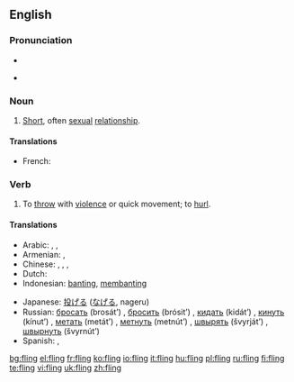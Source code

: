==English==

===Pronunciation===
* {{IPA|/'flɪɳ/}}
* {{audio|en-us-fling.ogg|Audio (US)}}
*: {{rhymes|ɪŋ}}

===Noun===
{{en-noun}}

# [[short|Short]], often [[sexual]] [[relationship]].

====Translations====
{{trans-top|short sexual relationship}}
* French: {{t+|fr|noce|f}}
{{trans-mid}}
{{trans-bottom}}

===Verb===
{{en-verb|flings|flinging|flung}}

# To [[throw]] with [[violence]] or quick movement; to [[hurl]].

====Translations====
{{trans-top|to fling}}
* Arabic: {{t|ar|صب|tr=Sabba|sc=Arab}}, {{t|ar|رمى|tr=rammaa|sc=Arab}}, {{t|ar|اندفع|tr=indafa`a|sc=Arab}}
* Armenian: {{t-|hy|նետել|tr=netel|xs=Armenian}},  {{t-|hy|գցել|tr=gc’el|xs=Armenian}}
* Chinese: {{zh-tsp|拋|抛|pāo}}, {{t-|cmn|投|tr=tóu|sc=Hani}}, {{zh-tsp|鑄|铸|zhù}}, {{t-|cmn|扔|tr=rēng|sc=Hani}}
* Dutch: {{t+|nl|smijten}}
* Indonesian: [[banting]], [[banting|membanting]]
{{trans-mid}}
* Japanese: [[投げる]] ([[なげる]], nageru)
* Russian: [[бросать]] (brosát’) {{impf}}, [[бросить]] (brósit’) {{pf}}, [[кидать]] (kidát’) {{impf}}, [[кинуть]] (kínut’) {{pf}}, [[метать]] (metát’) {{impf}}, [[метнуть]] (metnút’) {{pf}}, [[швырять]] (švyrját’) {{impf}}, [[швырнуть]] (švyrnút’) {{pf}}
* Spanish: {{t+|es|aventar}}, {{t+|es|lanzar}}
{{trans-bottom}}

[[bg:fling]]
[[el:fling]]
[[fr:fling]]
[[ko:fling]]
[[io:fling]]
[[it:fling]]
[[hu:fling]]
[[pl:fling]]
[[ru:fling]]
[[fi:fling]]
[[te:fling]]
[[vi:fling]]
[[uk:fling]]
[[zh:fling]]